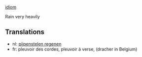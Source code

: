 [[idiom]]

Rain very heavily

==Translations==

*nl: [[pijpenstelen regenen]]
*fr: pleuvoir des cordes, pleuvoir à verse, (dracher in Belgium)